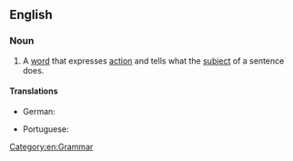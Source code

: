 ==English==

===Noun===
{{en-noun}}

# A [[word]] that expresses [[action]] and tells what the [[subject]] of a sentence does.

====Translations====
{{trans-top|word that expresses action}}
* German: {{t|de|Handlungsverb|n}}
{{trans-mid}}
* Portuguese: {{t|pt|[[verbo]] [[ativo]]|m}}
{{trans-bottom}}

[[Category:en:Grammar]]